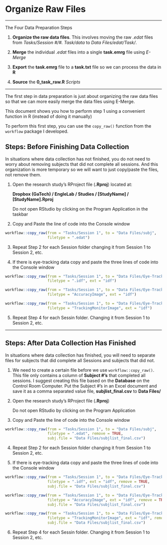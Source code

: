 # Organize Raw Files

----

The Four Data Preparation Steps

1. **Organize the raw data files**. This involves moving the raw *.edat* files from *Tasks/Session #/#. Task/data* to *Data Files/edat/Task/*.

2. **Merge** the individual *.edat* files into a single **task.emrg** file using *E-Merge*

3. **Export** the **task.emrg** file to a **task.txt** file so we can process the data in **R**

4. **Source** the **0_task_raw.R** *Scripts* 

----

The first step in data preparation is just about organizing the raw data files so that we can more easily merge the data files using E-Merge.

This document shows you how to perform step 1 using a convenient function in R (instead of doing it manually)

To perform this first step, you can use the `copy_raw()` function from the `workflow` package I developed.

## Steps: Before Finishing Data Collection

In situations where data collection has not finished, you do not need to worry about removing subjects that did not complete all sessions. And this organization is more temporary so we will want to just copy/paste the files, not remove them.

1. Open the research study's RProject file (**.Rproj**) located at:

    **Dropbox (GaTech) / EngleLab / Studies / [StudyName] / [StudyName].Rproj**

    Do not open RStudio by clicking on the Program Application in the taskbar
    
2. Copy and Paste the line of code into the Console window

```r
workflow::copy_raw(from = "Tasks/Session 1", to = "Data Files/subj", 
                   filetype = ".edat")
```

3. Repeat Step 2 for each Session folder changing it from Session 1 to Session 2, etc.

4. If there is eye-tracking data copy and paste the three lines of code into the Console window

```r
workflow::copy_raw(from = "Tasks/Session 1", to = "Data Files/Eye-Tracking", 
                   filetype = ".idf", ext = "idf")

workflow::copy_raw(from = "Tasks/Session 1", to = "Data Files/Eye-Tracking",
                   filetype = "AccuracyImage", ext = "idf")

workflow::copy_raw(from = "Tasks/Session 1", to = "Data Files/Eye-Tracking",
                   filetype = "TrackingMonitorImage", ext = "idf")
```

5. Repeat Step 4 for each Sessin folder. Changing it from Session 1 to Session 2, etc.

----

## Steps: After Data Collection Has Finished

In situations where data collection has finished, you will need to separate files for subjects that did complete all Sessions and subjects that did not.

1. We need to create a certain file before we use `workflow::copy_raw()`. This file only contains a column of **Subject #'s** that completed all sessions. I suggest creating this file based on the **Database** on the Control Room Computer. Put the Subject #'s in an Excel document and save it as a comma separated value file, **subjlist_final.csv** to **Data Files/**

2. Open the research study's RProject file (**.Rproj**)

    Do not open RStudio by clicking on the Program Application
    
3. Copy and Paste the line of code into the Console window

```r
workflow::copy_raw(from = "Tasks/Session 1", to = "Data Files/subj", 
                   filetype = ".edat", remove = TRUE, 
                   subj.file = "Data Files/subjlist_final.csv")
```

4. Repeat Step 2 for each Session folder changing it from Session 1 to Session 2, etc.

5. If there is eye-tracking data copy and paste the three lines of code into the Console window

```r
workflow::copy_raw(from = "Tasks/Session 1", to = "Data Files/Eye-Tracking", 
                   filetype = ".idf", ext = "idf", remove = TRUE, 
                   subj.file = "Data Files/subjlist_final.csv")

workflow::copy_raw(from = "Tasks/Session 1", to = "Data Files/Eye-Tracking",
                   filetype = "AccuracyImage", ext = "idf", remove = TRUE, 
                   subj.file = "Data Files/subjlist_final.csv")

workflow::copy_raw(from = "Tasks/Session 1", to = "Data Files/Eye-Tracking",
                   filetype = "TrackingMonitorImage", ext = "idf", remove = TRUE, 
                   subj.file = "Data Files/subjlist_final.csv")
```

6. Repeat Step 4 for each Sessin folder. Changing it from Session 1 to Session 2, etc.

